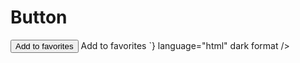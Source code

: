 
<Meta title="Atoms/Form/Button" />

# Button

<Unstyled>
  <button type="button">Add to favorites</button>
  <Source
    code={`
      <button type="button">
        Add to favorites
      </button>
    `}
    language="html"
    dark
    format
  />
</Unstyled>